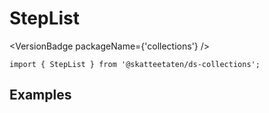 
<Meta of={StepListStories} />

# StepList

<VersionBadge packageName={'collections'} />

<DocIntro
  name="StepList"
  url="https://www.skatteetaten.no/stilogtone/designsystemet/komponenter/steplist/"
/>

<Primary />

```tsx
import { StepList } from '@skatteetaten/ds-collections';
```

<Controls />

## Examples

<Canvas of={StepListStories.Examples} />
